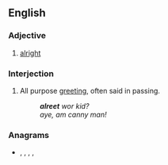 ==English==

===Adjective===
{{en-adj|-}}

# {{label|en|Geordie}} [[alright]]

===Interjection===
{{en-interj|head=alreet?}}

# {{label|en|Geordie}} All purpose [[greeting]], often said in passing.
#: '''''alreet''' wor kid?''
#: ''aye, am canny man!''

===Anagrams===
* {{l|en|Aertel}}, {{l|en|earlet}}, {{l|en|elater}}, {{l|en|relate}}, {{l|en|Tralee}}